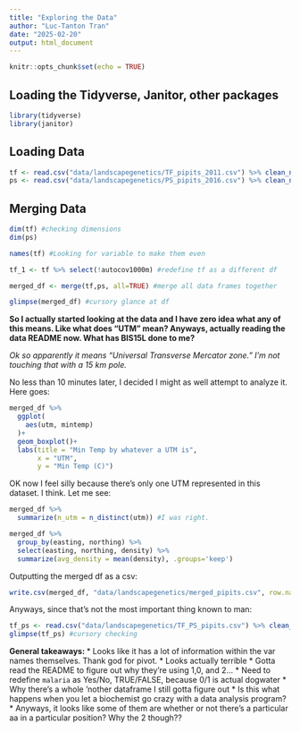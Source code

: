 ```yaml
---
title: "Exploring the Data"
author: "Luc-Tanton Tran"
date: "2025-02-20"
output: html_document
---
```


```r
knitr::opts_chunk$set(echo = TRUE)
```

## Loading the Tidyverse, Janitor, other packages

```r
library(tidyverse)
library(janitor)
```
## Loading Data
```r
tf <- read.csv("data/landscapegenetics/TF_pipits_2011.csv") %>% clean_names() #16 var
ps <- read.csv("data/landscapegenetics/PS_pipits_2016.csv") %>% clean_names() #15 var
```


## Merging Data
```r
dim(tf) #checking dimensions
dim(ps) 

names(tf) #Looking for variable to make them even

tf_1 <- tf %>% select(!autocov1000m) #redefine tf as a different df

merged_df <- merge(tf,ps, all=TRUE) #merge all data frames together

glimpse(merged_df) #cursory glance at df
```
**So I actually started looking at the data and I have zero idea what any of this means. Like what does "UTM" mean? Anyways, actually reading the data README now. What has BIS15L done to me?**

*Ok so apparently it means "Universal Transverse Mercator zone." I'm not touching that with a 15 km pole.*

No less than 10 minutes later, I decided I might as well attempt to analyze it. Here goes:

```r
merged_df %>% 
  ggplot(
    aes(utm, mintemp)
  )+
  geom_boxplot()+
  labs(title = "Min Temp by whatever a UTM is",
       x = "UTM",
       y = "Min Temp (C)")
```

OK now I feel silly because there's only one UTM represented in this dataset. I think. Let me see:
```r
merged_df %>% 
  summarize(n_utm = n_distinct(utm)) #I was right.
```


```r
merged_df %>% 
  group_by(easting, northing) %>% 
  select(easting, northing, density) %>% 
  summarize(avg_density = mean(density), .groups='keep')
```

Outputting the merged df as a csv:
```r
write.csv(merged_df, "data/landscapegenetics/merged_pipits.csv", row.names = FALSE)
```

Anyways, since that's not the most important thing known to man:
```r
tf_ps <- read.csv("data/landscapegenetics/TF_PS_pipits.csv") %>% clean_names()
glimpse(tf_ps) #cursory checking
```

**General takeaways: **
* Looks like it has a lot of information within the var names themselves. Thank god for pivot.
* Looks actually terrible
* Gotta read the README to figure out why they're using 1,0, and 2...
* Need to redefine `malaria` as Yes/No, TRUE/FALSE, because 0/1 is actual dogwater
* Why there's a whole 'nother dataframe I still gotta figure out
* Is this what happens when you let a biochemist go crazy with a data analysis program?
* Anyways, it looks like some of them are whether or not there's a particular aa in a particular position? Why the 2 though??

